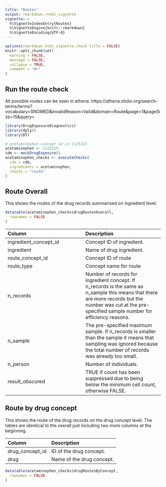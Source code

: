```yaml
---
title: "Routes"
output: rmarkdown::html_vignette
vignette: >
  %\VignetteIndexEntry{Routes}
  %\VignetteEngine{knitr::rmarkdown}
  %\VignetteEncoding{UTF-8}
---
```


```r
options(rmarkdown.html_vignette.check_title = FALSE)
knitr::opts_chunk$set(
  warning = FALSE,
  message = FALSE,
  collapse = TRUE,
  comment = "#>"
)
```

## Run the route check 
All possible routes can be seen in athena. https://athena.ohdsi.org/search-terms/terms?vocabulary=SNOMED&invalidReason=Valid&domain=Route&page=1&pageSize=15&query=

```r
library(DrugExposureDiagnostics)
library(dplyr)
library(DT)

# acetaminophen concept id is 1125315
acetaminophen <- 1125315
cdm <- mockDrugExposure()
acetaminophen_checks <- executeChecks(
  cdm = cdm,
  ingredients = acetaminophen,
  checks = "route"
)
```

## Route Overall
This shows the routes of the drug records summarised on ingredient level.

```r
datatable(acetaminophen_checks$drugRoutesOverall,
  rownames = FALSE
)
```

| Column  | Description |
:------------- | :------------- |
ingredient_concept_id | Concept ID of ingredient. |
ingredient  | Name of drug ingredient. |
route_concept_id  | Concept ID of route |  
route_type  | Concept name for route |     
n_records | Number of records for ingredient concept. If n_records is the same as n_sample this means that there are more records but the number was cut at the pre-specified sample number for efficiency reasons. |
n_sample | The pre-specified maximum sample. If n_records is smaller than the sample it means that sampling was ignored because the total number of records was already too small. |
n_person | Number of individuals. |
result_obscured | TRUE if count has been suppressed due to being below the minimum cell count, otherwise FALSE. |


## Route by drug concept
This shows the route of the drug records on the drug concept level. The tables are identical to the overall just including two more columns at the beginning. \


| Column  | Description |
:------------- | :------------- |
drug_concept_id  | ID of the drug concept. |
drug  | Name of the drug concept. |

```r
datatable(acetaminophen_checks$drugRoutesByConcept,
  rownames = FALSE
)
```

